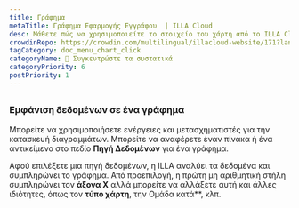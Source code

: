 ```yaml
---
title: Γράφημα
metaTitle: Γράφημα Εφαρμογής Εγγράφου  | ILLA Cloud
desc: Μάθετε πώς να χρησιμοποιείτε το στοιχείο του χάρτη από το ILLA Cloud για να οραματίσετε τα δεδομένα ως γραφήματα και διαγράμματα χρησιμοποιώντας το Chart.js στις εφαρμογές σας.
crowdinRepo: https://crowdin.com/multilingual/illacloud-website/171?languages=el&filter=basic&value=0
tagCategory: doc_menu_chart_click
categoryName: 🧬 Συγκεντρώστε τα συστατικά
categoryPriority: 6
postPriority: 1
---
```


## <h2 hidden>Γράφημα</h2>

### Εμφάνιση δεδομένων σε ένα γράφημα

Μπορείτε να χρησιμοποιήσετε ενέργειες και μετασχηματιστές για την κατασκευή διαγραμμάτων. Μπορείτε να αναφέρετε έναν πίνακα ή ένα αντικείμενο στο πεδίο **Πηγή Δεδομένων** για ένα γράφημα. 

Αφού επιλέξετε μια πηγή δεδομένων, η ILLA αναλύει τα δεδομένα και συμπληρώνει το γράφημα. Από προεπιλογή, η πρώτη μη αριθμητική στήλη συμπληρώνει τον **άξονα Χ** αλλά μπορείτε να αλλάξετε αυτή και άλλες ιδιότητες, όπως τον **τύπο χάρτη**, την Ομάδα κατά\*\*, κλπ.

<img src='https://cdn.illacloud.com/official-website/img/docs/assemble/chart1.png' alt="" />

<img src='https://cdn.illacloud.com/official-website/img/docs/assemble/chart2.png' alt="" />

